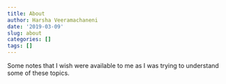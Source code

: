```yaml
---
title: About
author: Harsha Veeramachaneni
date: '2019-03-09'
slug: about
categories: []
tags: []
---
```

Some notes that I wish were available to me as I was trying to understand some of these topics.